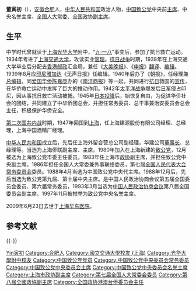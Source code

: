 '''董寅初'''（{{bd|1915年|9月20日|2009年|6月23日|catIdx=Dong董}}），[[安徽|安徽]][[合肥|合肥]]人，[[中华人民共和国|中华人民共和国]]政治人物，[[中国致公党|中国致公党]]中央前[[主席|主席]]、中央名誉主席、[[全国人大常委|全国人大常委]]、[[全国政协副主席|全国政协副主席]]。

== 生平 ==
中学时代曾就读于[[上海|上海]][[光华大学|光华大学]]附中，“[[九·一八|九·一八]]”事变后，参加了抗日救亡运动。1934年考进了[[上海交通大学|上海交通大学]]，攻读实业[[管理|管理]]。[[中國抗日戰爭|抗日战争]]时期，1938年在上海交通大学毕业后分配去[[香港邮政|香港邮政]]汇金局，兼任《[[大美晚报|大美晚报]]》、《[[申报|申报]]》[[翻译|翻译]]、[[编辑|编辑]]。1939年8月应[[印尼|印尼]][[雅加达|雅加达]]《无声日报》任编辑。1940年后办了《朝报》，任经理兼[[总编辑|总编辑]]，同[[爱国|爱国]][[华侨|华侨]][[陈嘉庚|陈嘉庚]]办的《[[南洋商报|南洋商报]]》等一起，共同进行[[抗日|抗日]]救国的[[宣传|宣传]]，在华侨救亡运动中发挥了巨大的推动作用。1942年[[太平洋战争|太平洋战争]]爆发后[[日军|日军]]侵占印尼，因从事抗日救亡活动被捕。1945年[[日本|日本]][[投降|投降]]后，始恢复自由，为促进华侨社会的团结，共同建立了中华侨团总会，并担任常务委员、总干事兼治安委员会总会主任，积极保护华侨安全。

[[第二次国共内战|第二次国共内战]]时期，1947年回国到[[上海|上海]]，任上海建源股份有限公司经理、总经理，上海中国酒精厂经理。

[[中华人民共和国|中华人民共和国]]成立后，先后任上海外留合营总公司副经理，华建公司[[董事长|董事长]]、总经理等。当选为上海侨联副主席、主席。1980年加入在上海新建的[[中國致公党|致公党]]，12月被选为上海致公党市委主任委员。1983年任上海市[[政协|政协]]副主席，并担任致公党中央副主席。1986年担任全国人大常委兼外事联络委员，第七届[[全国人民代表大会常务委员会|全国人民代表大会常务委员会]]委员。1988年4月当选为中国致公党中央代主席。1988年12月后，先后当选为致公党第九届、第十届中央主席。是中国人民政治协商会议第五届全国委员会委员、第六届常务委员，1993年3月当选为[[中国人民政治协商会议|中国人民政治协商会议]]第八屆全国委员会副主席。1997年11月被推举为致公党中央名誉主席。

2009年6月23日去世于[[上海华东医院|上海华东医院]]。

== 参考文献 ==
{{Reflist}}

{{-}}
{{start box}}
{{s-ppo|{{PRC}}[[民主党派|民主党派]]}}
{{s-before|[[黄鼎臣|黄鼎臣]]}}
{{s-title|[[中国致公党|中国致公党]]中央委员会主席|1988年4月1997年12月}}
{{s-after|[[罗豪才|罗豪才]]}}
{{s-par|prc-ncppcc}}
{{s-new}}
{{s-ttl|title=[[中国人民政治协商会议全国委员会台港澳侨联络委员会|中国人民政治协商会议全国委员会台港澳侨联络委员会]]主任|creation=[[中国人民政治协商会议第八届全国委员会|第八届]]|years=''1993年3月－1998年3月''}}
{{s-none|机构合并}}
{{end box}}
{{Navboxes 
| title = 董寅初在[[中国致公党|中国致公党]]的职务
| list1 =
{{中国致公党第七届中央委员会}}
{{中国致公党第八届中央委员会}}
{{中国致公党第九届中央委员会}}
{{中国致公党第十届中央委员会}}
{{中国致公党第十一届中央委员会}}
{{中国致公党第十二届中央委员会}}
}}
{{Navboxes 
| title = 董寅初在[[中华全国归国华侨联合会|中华全国归国华侨联合会]]的职务
| list1 =
{{中华全国归国华侨联合会第二届委员会}}
{{中华全国归国华侨联合会第三届委员会}}
{{中华全国归国华侨联合会第四届委员会}}
}}
{{全国政协副主席}}

{{Authority control}}
{{DEFAULTSORT:Dong董}}
[[Category:董姓|Yin寅初]]
[[Category:合肥人|Category:合肥人]]
[[Category:國立交通大學校友_(上海)|Category:國立交通大學校友 (上海)]]
[[Category:光华大學附中校友|Category:光华大學附中校友]]
[[Category:中国致公党党员|Category:中国致公党党员]]
[[Category:中国致公党中央委员会常务委员|Category:中国致公党中央委员会常务委员]]
[[Category:中国致公党中央委员会主席|Category:中国致公党中央委员会主席]]
[[Category:中国致公党中央委员会名誉主席|Category:中国致公党中央委员会名誉主席]]
[[Category:上海市政协副主席|Category:上海市政协副主席]]
[[Category:第七届全国人大常委会委员|Category:第七届全国人大常委会委员]]
[[Category:第八屆全國政協副主席|Category:第八屆全國政協副主席]]
[[Category:全国政协港澳台侨委员会主任|Category:全国政协港澳台侨委员会主任]]